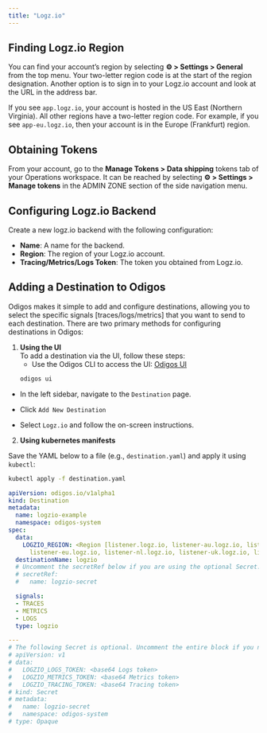 ```yaml
---
title: "Logz.io"
---
```


## Finding Logz.io Region

You can find your account’s region by selecting **⚙️ > Settings > General** from the top menu. Your two-letter region code is at the start of the region designation.
Another option is to sign in to your Logz.io account and look at the URL in the address bar.

If you see `app.logz.io`, your account is hosted in the US East (Northern Virginia). All other regions have a two-letter region code. For example, if you see `app-eu.logz.io`, then your account is in the Europe (Frankfurt) region.

## Obtaining Tokens

From your account, go to the **Manage Tokens > Data shipping** tokens tab of your Operations workspace.
It can be reached by selecting **⚙️ > Settings > Manage tokens** in the ADMIN ZONE section of the side navigation menu.

## Configuring Logz.io Backend

Create a new logz.io backend with the following configuration:

- **Name**: A name for the backend.
- **Region**: The region of your Logz.io account.
- **Tracing/Metrics/Logs Token**: The token you obtained from Logz.io.


## Adding a Destination to Odigos

Odigos makes it simple to add and configure destinations, allowing you to select the specific signals [traces/logs/metrics] that you want to send to each destination. There are two primary methods for configuring destinations in Odigos:

1. **Using the UI**  
   To add a destination via the UI, follow these steps:
   - Use the Odigos CLI to access the UI: [Odigos UI](https://docs.odigos.io/cli/odigos_ui)
   ```bash
   odigos ui
    ```
- In the left sidebar, navigate to the `Destination` page.

- Click `Add New Destination`

- Select `Logz.io` and follow the on-screen instructions.



2. **Using kubernetes manifests**

Save the YAML below to a file (e.g., `destination.yaml`) and apply it using `kubectl`:

```bash
kubectl apply -f destination.yaml
```


```yaml
apiVersion: odigos.io/v1alpha1
kind: Destination
metadata:
  name: logzio-example
  namespace: odigos-system
spec:
  data:
    LOGZIO_REGION: <Region [listener.logz.io, listener-au.logz.io, listener-ca.logz.io,
      listener-eu.logz.io, listener-nl.logz.io, listener-uk.logz.io, listener-wa.logz.io]>
  destinationName: logzio
  # Uncomment the secretRef below if you are using the optional Secret.
  # secretRef:
  #   name: logzio-secret

  signals:
  - TRACES
  - METRICS
  - LOGS
  type: logzio

---
# The following Secret is optional. Uncomment the entire block if you need to use it.
# apiVersion: v1
# data:
#   LOGZIO_LOGS_TOKEN: <base64 Logs token>
#   LOGZIO_METRICS_TOKEN: <base64 Metrics token>
#   LOGZIO_TRACING_TOKEN: <base64 Tracing token>
# kind: Secret
# metadata:
#   name: logzio-secret
#   namespace: odigos-system
# type: Opaque
```